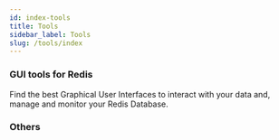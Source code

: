 ```yaml
---
id: index-tools
title: Tools
sidebar_label: Tools
slug: /tools/index
---
```



### GUI tools for Redis

Find the best Graphical User Interfaces to interact with your data and, manage and monitor your Redis Database.

<div class="row">

 <div class="col">
    <RedisCard 
        title="RedisInsight" 
        description="RedisInsight provides an intuitive and efficient GUI for Redis" 
        page="https://redislabs.com/redis-enterprise/redis-insight/"
        />
 </div>
 
 <div class="col">
    <RedisCard 
        title="Redis Data Source for Grafana" 
        description="The Redis Data Source for Grafana allows users to connect to the Redis and build Grafana dashboards." 
        page="https://github.com/RedisGrafana/grafana-redis-datasource"
        />
 </div>

</div>


<div class="row">

 <div class="col">
    <RedisCard 
        title="RDM" 
        description="Cross-platform open source database management" 
        page="https://www.rdm.dev/"
        />
 </div>


 <div class="col">
    <RedisCard 
        title="Redsmin" 
        description="Redsmin offers a real-time, atomic, performant administration and monitoring interface for Redis." 
        page="https://www.redsmin.com/"
        />
 </div>

</div>

### Others

<div class="row">

 <div class="col">
    <RedisCard 
        title="RIOT - Get data in and out of Redis" 
        description="Redis Input/Output Tools (RIOT) is a set of import/export command line utilities for Redis" 
        page="https://github.com/redis-developer/riot"
        />
 </div>
 
 <div class="col">
    <RedisCard 
        title="Memtier Benchmark" 
        description="memtier_benchmark is a command line load generation and bechmarking tool developed by Redis Labs." 
        page="https://github.com/RedisLabs/memtier_benchmark"
        />
 </div>

</div>

<div class="row">

 <div class="col">
    <RedisCard 
        title="RediSearch plugin for Wordpress" 
        description="Use RediSearch to power your Wordpress Search capabilities." 
        page="https://wordpress.org/plugins/redisearch/"
        />
 </div>
 
 <div class="col">
     <RedisCard 
        title="Redis Sitesearch" 
        description="redis-sitesearch is a package that indexes web sites into RediSearch." 
        page="https://github.com/redislabs-training/redis-sitesearch"
        />
</div>

<div class="row">

</div>

</div>

<div class="row">

 <div class="col">
    <RedisCard 
        title="Redis MONITOR command" 
        description="Useful command to capture command processed by Redis Server" 
        page="https://redis.io/commands/monitor"
        />
 </div>
 
 <div class="col">
 </div>
</div>
